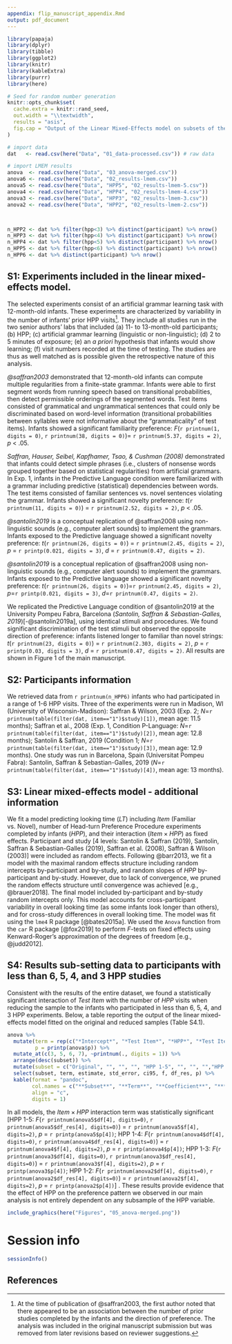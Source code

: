 ```yaml
---
appendix: flip_manuscript_appendix.Rmd
output: pdf_document
---
```


```r
library(papaja)
library(dplyr)
library(tibble)
library(ggplot2)
library(knitr)
library(kableExtra)
library(purrr)
library(here)
```

```r
# Seed for random number generation
knitr::opts_chunk$set(
  cache.extra = knitr::rand_seed,
  out.width = "\\textwidth",
  results = "asis",
  fig.cap = "Output of the Linear Mixed-Effects model on subsets of the data. Coefficients of each model are reported for each fixed effects. Standard error of the mean and 95\\% confidence intervals are represented as black whiskers and shaded boxes, respectively."
)

# import data
dat   <- read.csv(here("Data", "01_data-processed.csv")) # raw data

# import LMEM results
anova  <- read.csv(here("Data", "03_anova-merged.csv"))
anova6 <- read.csv(here("Data", "02_results-lmem.csv"))
anova5 <- read.csv(here("Data", "HPP5", "02_results-lmem-5.csv"))
anova4 <- read.csv(here("Data", "HPP4", "02_results-lmem-4.csv"))
anova3 <- read.csv(here("Data", "HPP3", "02_results-lmem-3.csv"))
anova2 <- read.csv(here("Data", "HPP2", "02_results-lmem-2.csv"))



n_HPP2 <- dat %>% filter(hpp<3) %>% distinct(participant) %>% nrow()
n_HPP3 <- dat %>% filter(hpp<4) %>% distinct(participant) %>% nrow()
n_HPP4 <- dat %>% filter(hpp<5) %>% distinct(participant) %>% nrow()
n_HPP5 <- dat %>% filter(hpp<6) %>% distinct(participant) %>% nrow()
n_HPP6 <- dat %>% distinct(participant) %>% nrow()

```


## S1: Experiments included in the linear mixed-effects model. 

The selected experiments consist of an artificial grammar learning task with 12-month-old infants. These experiments are characterized by variability in the number of infants’ prior HPP visits^[At the time of publication of @saffran2003, the first author noted that there appeared to be an association between the number of prior studies completed by the infants and the direction of preference. The analysis was included in the original manuscript submission but was removed from later revisions based on reviewer suggestions.]. They include all studies run in the two senior authors’ labs that included (a) 11- to 13-month-old participants; (b) HPP; (c) artificial grammar learning (linguistic or non-linguistic); (d) 2 to 5 minutes of exposure; (e) an *a priori* hypothesis that infants would show learning; (f) visit numbers recorded at the time of testing. The studies are thus as well matched as is possible given the retrospective nature of this analysis. 


*@saffran2003* demonstrated that 12-month-old infants can compute multiple regularities from a finite-state grammar. Infants were able to first segment words from running speech based on transitional probabilities, then detect permissible orderings of the segmented words. Test items consisted of grammatical and ungrammatical sentences that could only be discriminated based on word-level information (transitional probabilities between syllables were not informative about the "grammaticality" of test items). Infants showed a significant familiarity preference: *F*(`r printnum(1, digits = 0)`, `r printnum(38, digits = 0)`)= `r printnum(5.37, digits = 2)`, *p* < .05.

*Saffran, Hauser, Seibel, Kapfhamer, Tsao, & Cushman (2008)* demonstrated that infants could detect simple phrases (i.e., clusters of nonsense words grouped together based on statistical regularities) from artificial grammars. In Exp. 1, infants in the Predictive Language condition were familiarized with a grammar including predictive (statistical) dependencies between words. The test items consisted of familiar sentences vs. novel sentences violating the grammar. Infants showed a significant novelty preference: *t*(`r printnum(11, digits = 0)`) = `r printnum(2.52, digits = 2)`, *p* < .05.

*@santolin2019* is a conceptual replication of @saffran2008 using non-linguistic sounds (e.g., computer alert sounds) to implement the grammars. Infants exposed to the Predictive language showed a significant novelty preference: *t*(`r printnum(26, digits = 0)`) = `r printnum(2.45, digits = 2)`, *p* = `r printp(0.021, digits = 3)`, *d* = `r printnum(0.47, digits = 2)`.
	
*@santolin2019* is a conceptual replication of @saffran2008 using non-linguistic sounds (e.g., computer alert sounds) to implement the grammars. Infants exposed to the Predictive language showed a significant novelty preference: *t*(`r printnum(26, digits = 0)`)=`r printnum(2.45, digits = 2)`, *p*=`r printp(0.021, digits = 3)`, *d*=`r printnum(0.47, digits = 2)`.

We replicated the Predictive Language condition of @santolin2019 at the University Pompeu Fabra, Barcelona (*Santolin, Saffran & Sebastian-Galles, 2019*)[-@santolin2019a], using identical stimuli and procedures. We found significant discrimination of the test stimuli but observed the opposite direction of preference: infants listened longer to familiar than novel strings: *t*(`r printnum(23, digits = 0)`) = `r printnum(2.303, digits = 2)`, *p* = `r printp(0.03, digits = 3)`, *d* = `r printnum(0.47, digits = 2)`. All results are shown in Figure 1 of the main manuscript. 


## S2: Participants information

We retrieved data from `r printnum(n_HPP6)` infants who had participated in a range of 1-6 HPP visits. Three of the experiments were run in Madison, WI (University of Wisconsin-Madison): Saffran & Wilson, 2003 (Exp. 2; *N*=`r printnum(table(filter(dat, item=="1")$study)[1])`, mean age: 11.5 months); Saffran et al., 2008 (Exp. 1, Condition P-Language: *N*=`r printnum(table(filter(dat, item=="1")$study)[2])`, mean age: 12.8 months); Santolin & Saffran, 2019 (Condition 1; *N*=`r printnum(table(filter(dat, item=="1")$study)[3])`, mean age: 12.9 months). One study was run in Barcelona, Spain (Universitat Pompeu Fabra): Santolin, Saffran & Sebastian-Galles, 2019 (*N*=`r printnum(table(filter(dat, item=="1")$study)[4])`, mean age: 13 months).


## S3: Linear mixed-effects model - additional information

We fit a model predicting looking time ($LT$) including $Item$ (Familiar vs. Novel), number of Head-turn Preference Procedure experiments completed by infants ($HPP$), and their interaction ($Item \times HPP$) as fixed effects. Participant and study [4 levels: Santolin & Saffran (2019), Santolin, Saffran & Sebastian-Galles (2019), Saffran et al. (2008), Saffran & Wilson (2003)] were included as random effects. Following @barr2013, we fit a model with the maximal random effects structure including random intercepts by-participant and by-study, and random slopes of $HPP$ by-participant and by-study. However, due to lack of convergence, we pruned the random effects structure until convergence was achieved [e.g., @brauer2018]. The final model included by-participant and by-study random intercepts only. This model accounts for cross-participant variability in overall looking time (as some infants look longer than others), and for cross-study differences in overall looking time. The model was fit using the `lme4` R package [@bates2015a]. We used the `Anova` function from the `car` R package [@fox2019] to perform *F*-tests on fixed effects using Kenward-Roger’s approximation of the degrees of freedom [e.g., @judd2012]. 


## S4: Results sub-setting data to participants with less than 6, 5, 4, and 3 HPP studies

Consistent with the results of the entire dataset, we found a statistically significant interaction of *Test Item* with the number of *HPP* visits when reducing the sample to the infants who participated in less than 6, 5, 4, and 3 HPP experiments. Below, a table reporting the output of the linear mixed-effects model fitted on the original and reduced samples (Table S4.1). 


```r

anova %>%
  mutate(term = rep(c("*Intercept*", "*Test Item*", "*HPP*", "*Test Item $\\times$ HPP*"), 5),
         p = printp(anova$p)) %>%
  mutate_at(c(3, 5, 6, 7), ~printnum(., digits = 1)) %>%
  arrange(desc(subset)) %>%
  mutate(subset = c("Original", "", "", "", "HPP 1-5", "", "", "","HPP 1-4", "", "", "","HPP1-3", "", "", "", "HPP 1-2", "", "", "")) %>%
  select(subset, term, estimate, std_error, ci95, f, df_res, p) %>%
  kable(format = "pandoc",
        col.names = c("**Subset**", "**Term**", "**Coefficient**", "***SEM***", "**95\\% CI**", "**F**", "**Den. *df***", "***p***"), 
        align = "c",
        digits = 1)

```

In all models, the $Item \times HPP$ interaction term was statistically significant [HPP 1-5: *F*(`r printnum(anova5$df[4], digits=0)`, `r printnum(anova5$df_res[4], digits=0)`) = `r printnum(anova5$f[4], digits=2)`, *p* = `r printp(anova5$p[4])`; HPP 1-4: *F*(`r printnum(anova4$df[4], digits=0)`, `r printnum(anova4$df_res[4], digits=0)`) = `r printnum(anova4$f[4], digits=2)`, *p* = `r printp(anova4$p[4])`; HPP 1-3: *F*(`r printnum(anova3$df[4], digits=0)`, `r printnum(anova3$df_res[4], digits=0)`) = `r printnum(anova3$f[4], digits=2)`, *p* = `r printp(anova3$p[4])`; HPP 1-2: *F*(`r printnum(anova2$df[4], digits=0)`, `r printnum(anova2$df_res[4], digits=0)`) = `r printnum(anova2$f[4], digits=2)`, *p* = `r printp(anova2$p[4])`] . These results provide evidence that the effect of HPP on the preference pattern we observed in our main analysis is not entirely dependent on any subsample of the HPP variable.

```r

include_graphics(here("Figures", "05_anova-merged.png"))

```

# Session info

```r

sessionInfo()

```

## References

\begingroup
\setlength{\parindent}{-0.5in}
\setlength{\leftskip}{0.5in}

<div id="refs" custom-style="Bibliography"></div>

\endgroup

